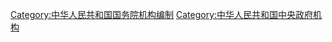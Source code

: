 [[Category:中华人民共和国国务院机构编制|Category:中华人民共和国国务院机构编制]]
[[Category:中华人民共和国中央政府机构|Category:中华人民共和国中央政府机构]]